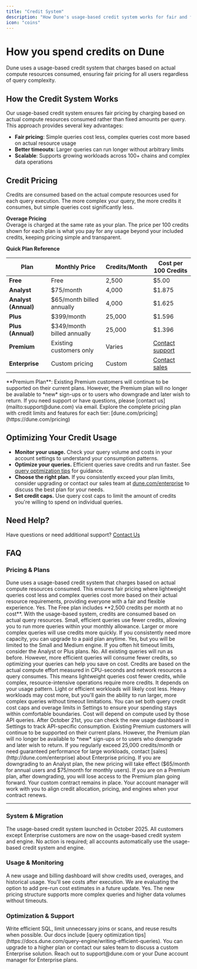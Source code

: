 ```yaml
---
title: "Credit System"
description: "How Dune's usage-based credit system works for fair and flexible querying"
icon: "coins"
---
```


# How you spend credits on Dune

Dune uses a usage-based credit system that charges based on actual compute resources consumed, ensuring fair pricing for all users regardless of query complexity.

## How the Credit System Works

Our usage-based credit system ensures fair pricing by charging based on actual compute resources consumed rather than fixed amounts per query. This approach provides several key advantages:

- **Fair pricing**: Simple queries cost less, complex queries cost more based on actual resource usage
- **Better timeouts**: Larger queries can run longer without arbitrary limits
- **Scalable**: Supports growing workloads across 100+ chains and complex data operations

## Credit Pricing

Credits are consumed based on the actual compute resources used for each query execution. The more complex your query, the more credits it consumes, but simple queries cost significantly less.

**Overage Pricing**  
Overage is charged at the same rate as your plan. The price per 100 credits shown for each plan is what you pay for any usage beyond your included credits, keeping pricing simple and transparent.

**Quick Plan Reference**

| Plan | Monthly Price | Credits/Month | Cost per 100 Credits |
|------|---------------|---------------|---------------------|
| **Free** | Free | 2,500 | $5.00 |
| **Analyst** | $75/month | 4,000 | $1.875 |
| **Analyst (Annual)** | $65/month billed annually | 4,000 | $1.625 |
| **Plus** | $399/month | 25,000 | $1.596 |
| **Plus (Annual)** | $349/month billed annually | 25,000 | $1.396 |
| **Premium** | Existing customers only | Varies | [Contact support](mailto:support@dune.com) |
| **Enterprise** | Custom pricing | Custom | [Contact sales](https://dune.com/enterprise) |

<Note>
**Premium Plan**: Existing Premium customers will continue to be supported on their current plans. However, the Premium plan will no longer be available to *new* sign-ups or to users who downgrade and later wish to return. If you need support or have questions, please [contact us](mailto:support@dune.com) via email.
</Note>

<Info>
Explore the complete pricing plan with credit limits and features for each tier: [dune.com/pricing](https://dune.com/pricing)
</Info>

## Optimizing Your Credit Usage

- **Monitor your usage.** Check your query volume and costs in your account settings to understand your consumption patterns.
- **Optimize your queries.** Efficient queries save credits and run faster. See [query optimization tips](https://docs.dune.com/query-engine/writing-efficient-queries) for guidance.
- **Choose the right plan.** If you consistently exceed your plan limits, consider upgrading or contact our sales team at [dune.com/enterprise](http://dune.com/enterprise) to discuss the best plan for your needs.
- **Set credit caps.** Use query cost caps to limit the amount of credits you're willing to spend on individual queries.

## Need Help?

Have questions or need additional support? [Contact Us](mailto:support@dune.com)

## FAQ

### Pricing & Plans

<AccordionGroup>
  <Accordion title="How does Dune's credit system work?">
    Dune uses a usage-based credit system that charges based on actual compute resources consumed. This ensures fair pricing where lightweight queries cost less and complex queries cost more based on their actual resource requirements, providing everyone with a fair and flexible experience.
  </Accordion>

  <Accordion title="Is there a Free plan?">
    Yes. The Free plan includes **2,500 credits per month at no cost**. With the usage-based system, credits are consumed based on actual query resources. Small, efficient queries use fewer credits, allowing you to run more queries within your monthly allowance. Larger or more complex queries will use credits more quickly. If you consistently need more capacity, you can upgrade to a paid plan anytime.
  </Accordion>

  <Accordion title="Can I run bigger queries if I stay on a Free plan?">
    Yes, but you will be limited to the Small and Medium engine. If you often hit timeout limits, consider the Analyst or Plus plans.
  </Accordion>

  <Accordion title="Do I need to rewrite my queries?">
    No. All existing queries will run as before. However, more efficient queries will consume fewer credits, so optimizing your queries can help you save on cost.
  </Accordion>

  <Accordion title="How are credits now calculated?">
    Credits are based on the actual compute effort measured in CPU-seconds and network resources a query consumes. This means lightweight queries cost fewer credits, while complex, resource-intensive operations require more credits.
  </Accordion>

  <Accordion title="Will my monthly cost increase?">
    It depends on your usage pattern. Light or efficient workloads will likely cost less. Heavy workloads may cost more, but you'll gain the ability to run larger, more complex queries without timeout limitations. You can set both query credit cost caps and overage limits in Settings to ensure your spending stays within comfortable boundaries.
  </Accordion>

  <Accordion title="I run a lot of API queries. Will they cost more?">
    Cost will depend on compute used by those API queries. After October 21st, you can check the new usage dashboard in Settings to track API-specific consumption.
  </Accordion>

  <Accordion title="What happens to the Premium plan?">
    Existing Premium customers will continue to be supported on their current plans. However, the Premium plan will no longer be available to *new* sign-ups or to users who downgrade and later wish to return. If you regularly exceed 25,000 credits/month or need guaranteed performance for large workloads, contact [sales](http://dune.com/enterprise) about Enterprise pricing.
  </Accordion>

  <Accordion title="What happens if I have a scheduled downgrade for a plan that occurs after October 21st, 2025?">
    If you are downgrading to an Analyst plan, the new pricing will take effect ($65/month for annual users and $75/month for monthly users). If you are on a Premium plan, after downgrading, you will lose access to the Premium plan going forward.
  </Accordion>

  <Accordion title="How does the new engine affect my enterprise contract?">
    Your custom contract remains in place. Your account manager will work with you to align credit allocation, pricing, and engines when your contract renews.
  </Accordion>
</AccordionGroup>

---

### System & Migration

<AccordionGroup>
  <Accordion title="When did the usage-based system launch?">
    The usage-based credit system launched in October 2025. All customers except Enterprise customers are now on the usage-based credit system and engine.
  </Accordion>

  <Accordion title="Do I need to take any action?">
    No action is required; all accounts automatically use the usage-based credit system and engine.
  </Accordion>
</AccordionGroup>

### Usage & Monitoring

<AccordionGroup>
  <Accordion title="How can I monitor my credit consumption?">
    A new usage and billing dashboard will show credits used, overages, and historical usage.
  </Accordion>

  <Accordion title="Will I see the cost before running a query?">
    You'll see costs after execution. We are evaluating the option to add pre-run cost estimates in a future update.
  </Accordion>

  <Accordion title="Can I run bigger queries now?">
    Yes. The new pricing structure supports more complex queries and higher data volumes without timeouts.
  </Accordion>
</AccordionGroup>

### Optimization & Support

<AccordionGroup>
  <Accordion title="How can I lower my credit usage?">
    Write efficient SQL, limit unnecessary joins or scans, and reuse results when possible. Our docs include [query optimization tips](https://docs.dune.com/query-engine/writing-efficient-queries).
  </Accordion>

  <Accordion title="What if I consistently exceed my plan credits?">
    You can upgrade to a higher plan or contact our sales team to discuss a custom Enterprise solution.
  </Accordion>

  <Accordion title="Who do I contact for help?">
    Reach out to support@dune.com or your Dune account manager for Enterprise plans.
  </Accordion>
</AccordionGroup>
